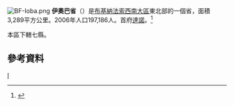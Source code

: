 [[File:BF-Ioba.png|right]]
'''伊奧巴省'''（{{lang-fr|Ioba}}）是[[布基納法索|布基納法索]][[西南大區_(布基納法索)|西南大區]]東北部的一個省，面積3,289平方公里。2006年人口197,186人。首府[[達諾|達諾]]。<ref>{{Cite web |url=http://www.insd.bf/Documents/Publications/INSD/Publications/Resultats_enquetes/Autres%20enq/Rapport_preliminaire_RGPH06.pdf |title=2006年人口普查初步結果 |access-date=2008-09-23 |archive-url=https://web.archive.org/web/20150721185435/http://www.insd.bf/Documents/Publications/INSD/Publications/Resultats_enquetes/Autres%20enq/Rapport_preliminaire_RGPH06.pdf |archive-date=2015-07-21 |dead-url=yes }}</ref>

本區下轄七縣。

==參考資料==
{{Reflist}}
{{coord|display=title}}
{{BurkinaFaso-geo-stub}}
{{布吉納法索行政區劃}}

[[Category:布基納法索省份|I]]